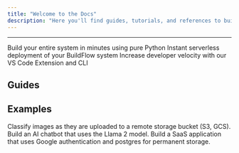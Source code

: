 ```yaml
---
title: "Welcome to the Docs"
description: "Here you'll find guides, tutorials, and references to build and deploy your entire backend with LaunchFlow. If this is your first time here, we recommend you start with our [Platform Quickstart](/platform/platform-quickstart)."
---
```


---

<CardGroup cols={3}>
  <Card title="BuildFlow" href="/buildflow/introduction" icon="hammer">
    Build your entire system in minutes using pure Python
  </Card>
  <Card title="LaunchFlow Cloud" href="/launchflow-cloud/introduction" icon="cloud">
    Instant serverless deployment of your BuildFlow system
  </Card>
  <Card title="Developer Tools" href="/developer-tools/vs-code-extension/getting-started" icon="screwdriver-wrench">
    Increase developer velocity with our VS Code Extension and CLI
  </Card>
</CardGroup>


## Guides


<CardGroup cols={2}>
  <Card title="Tutorial: Image Classification" href="/buildflow/tutorial">
  </Card>
  <Card title="Manage Cloud Resources" href="/buildflow/guides/manage-cloud-resources">
  </Card>
  <Card title="Setup Google Authentication" href="/buildflow/guides/google-auth">
  </Card>
  <Card title="Load and Serve a Model" href="/buildflow/guides/load-model">
  </Card>
  <Card title="Serve Data from Postgres" href="/buildflow/guides/serve-from-postgres">
  </Card>
  <Card title="Schedule Async Tasks" href="/buildflow/guides/schedule-async-tasks">
  </Card>
  <Card title="Launch a Remote Deployment" href="/launchflow-cloud/user-guides/launch-a-deployment">
  </Card>
  <Card title="Update a Running Deployment" href="/launchflow-cloud/user-guides/update-a-deployment">
  </Card>
  <Card title="Manage Multiple Projects" href="/launchflow-cloud/user-guides/projects">
  </Card>
  <Card title="Manage Multiple Environments" href="/launchflow-cloud/user-guides/environments">
  </Card>
  <Card title="Setup an Automated Release Pipeline" href="/launchflow-cloud/user-guides/setup-a-release-pipeline">
  </Card>
  <Card title="Provide your own Credentials" href="/launchflow-cloud/user-guides/user-provided-credentials">
  </Card>
</CardGroup>


## Examples

<CardGroup cols={3}>
  <Card
    title="Image Classification"
    icon="image"
    href="/buildflow/examples/image-classification"
  >
    Classify images as they are uploaded to a remote storage bucket (S3, GCS).
  </Card>
  <Card
    title="Llama 2 AI Chat"
    icon="comment"
    href="/buildflow/examples/llama2-ai-chatbot"
  >
    Build an AI chatbot that uses the Llama 2 model.
  </Card>
  <Card
    title="SaaS Application"
    icon="database"
    href="/buildflow/examples/saas"
  >
    Build a SaaS application that uses Google authentication and postgres for permanent storage.
  </Card>
</CardGroup>